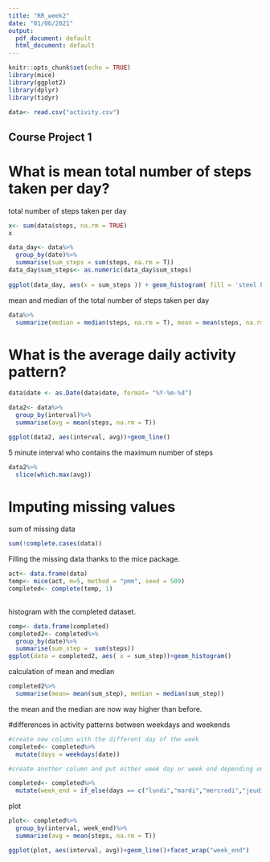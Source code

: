 ---
title: "RR_week2"
date: "01/06/2021"
output:
  pdf_document: default
  html_document: default
---

```{r setup, include=FALSE}
knitr::opts_chunk$set(echo = TRUE)
library(mice)
library(ggplot2)
library(dplyr)
library(tidyr)

data<- read.csv("activity.csv")
```

## Course Project 1  


# What is mean total number of steps taken per day?


total number of steps taken per day
```{r}

x<- sum(data$steps, na.rm = TRUE)
x
```

```{r}

data_day<- data%>%
  group_by(date)%>%
  summarise(sum_steps = sum(steps, na.rm = T))
data_day$sum_steps<- as.numeric(data_day$sum_steps)
                              
ggplot(data_day, aes(x = sum_steps )) + geom_histogram( fill = 'steel blue')
```

mean and median of the total number of steps taken per day
```{r}

data%>%
  summarize(median = median(steps, na.rm = T), mean = mean(steps, na.rm = T))
```
# What is the average daily activity pattern?

```{r}

data$date <- as.Date(data$date, format= "%Y-%m-%d")

```

```{r}
data2<- data%>%
  group_by(interval)%>%
  summarise(avg = mean(steps, na.rm = T))

ggplot(data2, aes(interval, avg))+geom_line()


```
5 minute interval who contains the maximum number of steps
```{r}

data2%>%
  slice(which.max(avg))
```
# Imputing missing values
sum of missing data
```{r}
sum(!complete.cases(data))
```
Filling the missing data thanks to the mice package.

```{r}
act<- data.frame(data)
temp<- mice(act, m=5, method = "pmm", seed = 509)
completed<- complete(temp, 1)
 
```

histogram with the completed dataset.
```{r}
comp<- data.frame(completed)
completed2<- completed%>%
  group_by(date)%>%
  summarise(sum_step =  sum(steps))
ggplot(data = completed2, aes( x = sum_step))+geom_histogram()

```
calculation of mean and median
```{r}
completed2%>%
  summarise(mean= mean(sum_step), median = median(sum_step))
```
the mean and the median are now way higher than before. 

#differences in activity patterns between weekdays and weekends

```{r}
#create new column with the different day of the week
completed<- completed%>%
  mutate(days = weekdays(date))

#create another column and put either week day or week end depending on the day. 

completed<- completed%>%
  mutate(week_end = if_else(days == c("lundi","mardi","mercredi","jeudi","vendredi"), "week_day", "week_end"))
```

plot

```{r}
plot<- completed%>%
  group_by(interval, week_end)%>%
  summarise(avg = mean(steps, na.rm = T))

ggplot(plot, aes(interval, avg))+geom_line()+facet_wrap("week_end")
```

